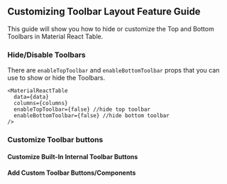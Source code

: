 
<Head>
  <title>
   Customizing Toolbar Layout Feature Guide - Material React Table Docs
  </title>
  <meta
    name="description"
    content="How to customize the Toolbars and add buttons in Material React Table"
  />
</Head>

## Customizing Toolbar Layout Feature Guide

This guide will show you how to hide or customize the Top and Bottom Toolbars in Material React Table.

### Hide/Disable Toolbars

There are `enableTopToolbar` and `enableBottomToolbar` props that you can use to show or hide the Toolbars.

```tsx
<MaterialReactTable
  data={data}
  columns={columns}
  enableTopToolbar={false} //hide top toolbar
  enableBottomToolbar={false} //hide bottom toolbar
/>
```

### Customize Toolbar buttons

#### Customize Built-In Internal Toolbar Buttons

#### Add Custom Toolbar Buttons/Components
